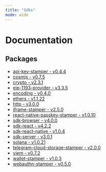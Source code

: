 ```yaml
---
title: "Sdks"
mode: wide
---
```

  
# Documentation

## Packages

- [api-key-stamper - v0.4.4](api-key-stamper/readme)
- [cosmjs - v0.7.5](cosmjs/readme)
- [crypto - v2.3.1](crypto/readme)
- [eip-1193-provider - v3.3.5](eip-1193-provider/readme)
- [encoding - v0.4.0](encoding/readme)
- [ethers - v1.1.22](ethers/readme)
- [http - v3.0.0](http/readme)
- [iframe-stamper - v2.5.0](iframe-stamper/readme)
- [react-native-passkey-stamper - v1.0.10](react-native-passkey-stamper/readme)
- [sdk-browser - v4.0.0](sdk-browser/readme)
- [sdk-react - v4.2.2](sdk-react/readme)
- [sdk-react-native - v1.0.4](sdk-react-native/readme)
- [sdk-server - v3.0.1](sdk-server/readme)
- [solana - v1.0.21](solana/readme)
- [telegram-cloud-storage-stamper - v2.0.0](telegram-cloud-storage-stamper/readme)
- [viem - v0.7.2](viem/readme)
- [wallet-stamper - v1.0.3](wallet-stamper/readme)
- [webauthn-stamper - v0.5.0](webauthn-stamper/readme)
